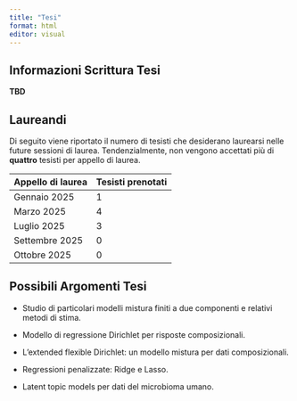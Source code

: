 ---
title: "Tesi"
format: html
editor: visual
---

## Informazioni Scrittura Tesi

[**TBD**]{.text-primary}

## Laureandi

Di seguito viene riportato il numero di tesisti che desiderano laurearsi nelle future sessioni di laurea. Tendenzialmente, non vengono accettati più di **quattro** tesisti per appello di laurea.

| Appello di laurea | Tesisti prenotati |
|-------------------|-------------------|
| Gennaio 2025      | 1                 |
| Marzo 2025        | 4                 |
| Luglio 2025       | 3                 |
| Settembre 2025    | 0                 |
| Ottobre 2025      | 0                 |

## Possibili Argomenti Tesi

-   Studio di particolari modelli mistura finiti a due componenti e relativi metodi di stima.

-   Modello di regressione Dirichlet per risposte composizionali.

-   L'extended flexible Dirichlet: un modello mistura per dati composizionali.

-   Regressioni penalizzate: Ridge e Lasso.

-   Latent topic models per dati del microbioma umano.
